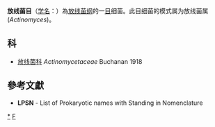 {{Automatic taxobox
| taxon = Actinomycetales
| authority = Buchanan, 1917
| type genus = 放线菌属<br>Actinomyces
| type genus authority = Harz, 1877
}}
'''放线菌目'''（[[学名|学名]]：{{lang|la|''Actinomycetales''}}）為[[放线菌纲|放线菌纲]]的一[[目|目]]细菌。此目细菌的模式属为放线菌属(''Actinomyces'')。

==科==
* [[放线菌科|放线菌科]] ''Actinomycetaceae'' Buchanan 1918

==參考文獻==
{{reflist}}
* '''LPSN''' - List of Prokaryotic names with Standing in Nomenclature
{{细菌分类}}
{{taxonbar}}

[[Category:_放线菌目|*]]
[[Category:1917年描述的分类群|F]]